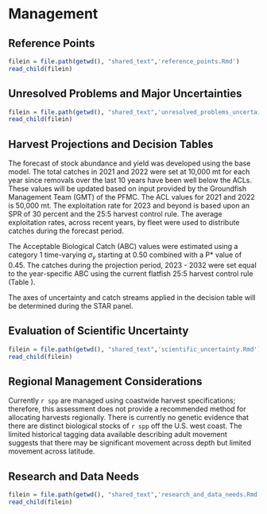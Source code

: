 # Management 

## Reference Points

```r
filein = file.path(getwd(), "shared_text",'reference_points.Rmd')
read_child(filein)
```

## Unresolved Problems and Major Uncertainties

```r
filein = file.path(getwd(), "shared_text",'unresolved_problems_uncertainties.Rmd')
read_child(filein)
```

## Harvest Projections and Decision Tables

The forecast of stock abundance and yield was developed using the base model. The total catches in 2021 and 2022 were set at 10,000 mt for each year since removals over the last 10 years have been well below the ACLs. These values will be updated based on input provided by the Groundfish Management Team (GMT) of the PFMC. The ACL values for 2021 and 2022 is 50,000 mt. The exploitation rate for 2023 and beyond is based upon an SPR of 30 percent and the 25:5 harvest control rule. The average exploitation rates, across recent years, by fleet were used to distribute catches during the forecast period. 

The Acceptable Biological Catch (ABC) values were estimated using a category 1 time-varying $\sigma_y$ starting at 0.50 combined with a P* value of 0.45. The catches during the projection period, 2023 - 2032 were set equal to the year-specific ABC using the current flatfish 25:5 harvest control rule (Table \ref{tab:project}). 
 
The axes of uncertainty and catch streams applied in the decision table will be determined during the  STAR panel. 


## Evaluation of Scientific Uncertainty

```r
filein = file.path(getwd(), "shared_text",'scientific_uncertainty.Rmd')
read_child(filein)
```

## Regional Management Considerations

Currently `r spp` are managed using coastwide harvest specifications; therefore, this assessment does not provide a recommended method for allocating harvests regionally. There is currently no genetic evidence that there are distinct biological stocks of `r spp` off the U.S. west coast. The limited historical tagging data available describing adult movement suggests that there may be significant movement across depth but limited movement across latitude.

## Research and Data Needs

```r
filein = file.path(getwd(), "shared_text",'research_and_data_needs.Rmd')
read_child(filein)
```